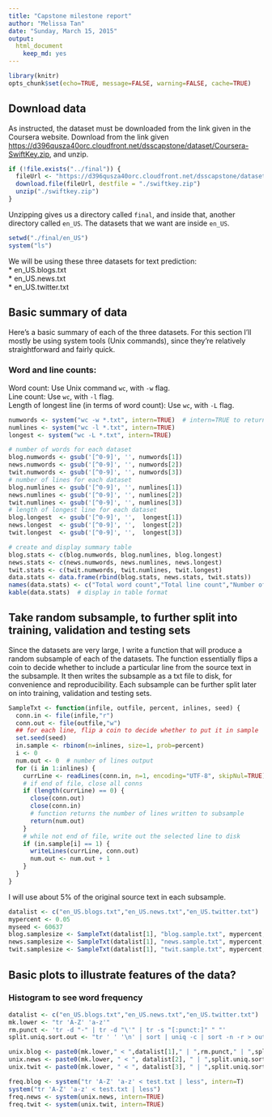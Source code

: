 ---
title: "Capstone milestone report"
author: "Melissa Tan"
date: "Sunday, March 15, 2015"
output: 
  html_document
    keep_md: yes  
---

```{r setoptions, echo=FALSE, message=FALSE, warning=FALSE, results='hide'}
library(knitr)
opts_chunk$set(echo=TRUE, message=FALSE, warning=FALSE, cache=TRUE)
```

## Download data

As instructed, the dataset must be downloaded from the link given in the Coursera website. Download from the link given [https://d396qusza40orc.cloudfront.net/dsscapstone/dataset/Coursera-SwiftKey.zip](https://d396qusza40orc.cloudfront.net/dsscapstone/dataset/Coursera-SwiftKey.zip), and unzip.

```{r unzip}
if (!file.exists("../final")) {
  fileUrl <- "https://d396qusza40orc.cloudfront.net/dsscapstone/dataset/Coursera-SwiftKey.zip"
  download.file(fileUrl, destfile = "./swiftkey.zip")
  unzip("./swiftkey.zip")
}
```

Unzipping gives us a directory called `final`, and inside that, another directory called `en_US`. The datasets that we want are inside `en_US`.

```{r ls}
setwd("./final/en_US")
system("ls")
```

We will be using these three datasets for text prediction:     
* en_US.blogs.txt  
* en_US.news.txt  
* en_US.twitter.txt

## Basic summary of data

Here's a basic summary of each of the three datasets. For this section I'll mostly be using system tools (Unix commands), since they're relatively straightforward and fairly quick.

### Word and line counts: 

Word count: Use Unix command `wc`, with `-w` flag.    
Line count: Use `wc`, with `-l` flag.   
Length of longest line (in terms of word count): Use `wc`, with `-L` flag.  

```{r wcsummary}
numwords <- system("wc -w *.txt", intern=TRUE)  # intern=TRUE to return output  
numlines <- system("wc -l *.txt", intern=TRUE)
longest <- system("wc -L *.txt", intern=TRUE)

# number of words for each dataset
blog.numwords <- gsub('[^0-9]', '', numwords[1])
news.numwords <- gsub('[^0-9]', '', numwords[2])
twit.numwords <- gsub('[^0-9]', '', numwords[3])
# number of lines for each dataset
blog.numlines <- gsub('[^0-9]', '', numlines[1])
news.numlines <- gsub('[^0-9]', '', numlines[2])
twit.numlines <- gsub('[^0-9]', '', numlines[3])
# length of longest line for each dataset
blog.longest  <- gsub('[^0-9]', '',  longest[1])
news.longest  <- gsub('[^0-9]', '',  longest[2])
twit.longest  <- gsub('[^0-9]', '',  longest[3])

# create and display summary table
blog.stats <- c(blog.numwords, blog.numlines, blog.longest)
news.stats <- c(news.numwords, news.numlines, news.longest)
twit.stats <- c(twit.numwords, twit.numlines, twit.longest)  
data.stats <- data.frame(rbind(blog.stats, news.stats, twit.stats))
names(data.stats) <- c("Total word count","Total line count","Number of words in longest line")
kable(data.stats)  # display in table format
```

## Take random subsample, to further split into training, validation and testing sets

Since the datasets are very large, I write a function that will produce a random subsample of each of the datasets. The function essentially flips a coin to decide whether to include a particular line from the source text in the subsample. It then writes the subsample as a txt file to disk, for convenience and reproducibility. Each subsample can be further split later on into training, validation and testing sets.

```{r fnsample}
SampleTxt <- function(infile, outfile, percent, inlines, seed) {
  conn.in <- file(infile,"r")
  conn.out <- file(outfile,"w")  
  ## for each line, flip a coin to decide whether to put it in sample
  set.seed(seed)
  in.sample <- rbinom(n=inlines, size=1, prob=percent)
  i <- 0
  num.out <- 0  # number of lines output
  for (i in 1:inlines) {
    currLine <- readLines(conn.in, n=1, encoding="UTF-8", skipNul=TRUE) # one line at a time
    # if end of file, close all conns
    if (length(currLine) == 0) {  
      close(conn.out)  
      close(conn.in)
      # function returns the number of lines written to subsample 
      return(num.out)  
    }  
    # while not end of file, write out the selected line to disk
    if (in.sample[i] == 1) {
      writeLines(currLine, conn.out)
      num.out <- num.out + 1
    }
  }
}
```

I will use about 5% of the original source text in each subsample. 

```{r mksample}
datalist <- c("en_US.blogs.txt","en_US.news.txt","en_US.twitter.txt")
mypercent <- 0.05
myseed <- 60637
blog.samplesize <- SampleTxt(datalist[1], "blog.sample.txt", mypercent, blog.numlines, myseed) 
news.samplesize <- SampleTxt(datalist[1], "news.sample.txt", mypercent, blog.numlines, myseed) 
twit.samplesize <- SampleTxt(datalist[1], "twit.sample.txt", mypercent, blog.numlines, myseed) 
```

## Basic plots to illustrate features of the data?

### Histogram to see word frequency

```{r freq}
datalist <- c("en_US.blogs.txt","en_US.news.txt","en_US.twitter.txt")
mk.lower <- "tr 'A-Z' 'a-z'"
rm.punct <- 'tr -d "-" | tr -d "\'" | tr -s "[:punct:]" " "'
split.uniq.sort.out <- "tr ' ' '\n' | sort | uniq -c | sort -n -r > output.txt"

unix.blog <- paste0(mk.lower," < ",datalist[1]," | ",rm.punct," | ",split.uniq.sort.out)
unix.news <- paste0(mk.lower, " < ", datalist[2], " | ",split.uniq.sort.out)
unix.twit <- paste0(mk.lower, " < ", datalist[3], " | ",split.uniq.sort.out)

freq.blog <- system("tr 'A-Z' 'a-z' < test.txt | less", intern=T)
system("tr 'A-Z' 'a-z' < test.txt | less")
freq.news <- system(unix.news, intern=TRUE)
freq.twit <- system(unix.twit, intern=TRUE)
```
